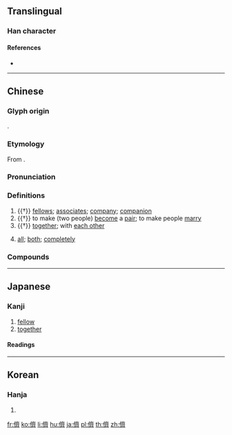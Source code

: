 {{also|侪|㑪}}
==Translingual==

===Han character===
{{Han char|rn=9|rad=人|as=14|sn=16|four=20223|canj=OYX|ids=⿰亻齊}}

====References====
* {{Han ref|kx=0119.380|dkj=01227|dj=0253.140|hdz=10231.140|uh=5115|ud=20757|bh=BEAB|bd=48811}}

----

==Chinese==
{{zh-forms|s=侪}}

===Glyph origin===
{{Han etym}}
{{Han compound|人|齊|ls=psc|c1=s|c2=p}}.

===Etymology===
From {{och-l|齊}}.

===Pronunciation===
{{zh-pron
|m=chái
|c=caai4,cai4,zai3
|c_note=zai3 - due to confusion with {{zh-l|*濟}}
|w=3ze
|mc=y
|oc=y
|cat=n,adv
}}

===Definitions===
{{zh-hanzi}}

# {{†}} [[fellow]]s; [[associate]]s; [[company]]; [[companion]]
# {{†}} to make (two people) [[become]] a [[pair]]; to make people [[marry]]
# {{†}} [[together]]; with [[each other]]
# {{lb|zh|Wu}} [[all]]; [[both]]; [[completely]]

===Compounds===
{{zh-der|吾儕|同儕|儕輩|奴儕|儕居|儕倫|朋儕|詩酒朋儕}}

----

==Japanese==

===Kanji===
{{ja-kanji|grade=|rs=人14|style=ky|shin=㑪}}

# [[fellow]]
# [[together]]

====Readings====
{{ja-readings
|goon=[[せい]] (sei)
|kanon=[[さい]] (sai)
|kun=[[ともがら]] (tomogara)
|kanyoon=[[ぜ]] (ze)
}}

----

==Korean==

===Hanja===
{{ko-hanja|hangeul=제|rv=je|mr=che}}

# {{defn|lang=ko|sort=人14}}

[[fr:儕]]
[[ko:儕]]
[[li:儕]]
[[hu:儕]]
[[ja:儕]]
[[pl:儕]]
[[th:儕]]
[[zh:儕]]
